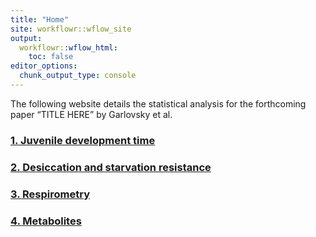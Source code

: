 ```yaml
---
title: "Home"
site: workflowr::wflow_site
output:
  workflowr::wflow_html:
    toc: false
editor_options:
  chunk_output_type: console
---
```


The following website details the statistical analysis for the forthcoming paper "TITLE HERE" by Garlovsky et al.

### [1. Juvenile development time](juvenile_development.html)

### [2. Desiccation and starvation resistance](resistance.html)

### [3. Respirometry](respirometry.html)

### [4. Metabolites](metabolites.html)

